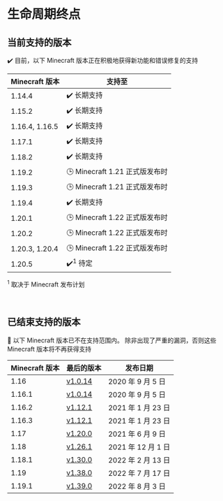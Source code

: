 # 生命周期终点

## 当前支持的版本

✔️ 目前，以下 Minecraft 版本正在积极地获得新功能和错误修复的支持

| Minecraft 版本   | 支持至                      |
|----------------|--------------------------|
| 1.14.4         | ✔️ 长期支持                  |
| 1.15.2         | ✔️ 长期支持                  |
| 1.16.4, 1.16.5 | ✔️ 长期支持                  |
| 1.17.1         | ✔️ 长期支持                  |
| 1.18.2         | ✔️ 长期支持                  |
| 1.19.2         | 🕒 Minecraft 1.21 正式版发布时 |
| 1.19.3         | 🕒 Minecraft 1.21 正式版发布时 |
| 1.19.4         | ✔️ 长期支持                  |
| 1.20.1         | 🕒 Minecraft 1.22 正式版发布时 |
| 1.20.2         | 🕒 Minecraft 1.22 正式版发布时 |
| 1.20.3, 1.20.4 | 🕒 Minecraft 1.22 正式版发布时 |
| 1.20.5         | ✔️<sup>1</sup> 待定        |

<sup>1</sup>  取决于 Minecraft 发布计划

<br/>

## 已结束支持的版本

👻 以下 Minecraft 版本已不在支持范围内。
除非出现了严重的漏洞，否则这些 Minecraft 版本将不再获得支持

| Minecraft 版本 | 最后的版本                                                                                     | 发布日期            |
|--------------|-------------------------------------------------------------------------------------------|-----------------|
| 1.16         | [v1.0.14](https://github.com/TISUnion/Carpet-TIS-Addition/releases/tag/1.0.14%2Bbuild.24) | 2020 年 9 月 5 日  |
| 1.16.1       | [v1.0.14](https://github.com/TISUnion/Carpet-TIS-Addition/releases/tag/1.0.14%2Bbuild.24) | 2020 年 9 月 5 日  |
| 1.16.2       | [v1.12.1](https://github.com/TISUnion/Carpet-TIS-Addition/releases/tag/v1.12.1)           | 2021 年 1 月 23 日 |
| 1.16.3       | [v1.12.1](https://github.com/TISUnion/Carpet-TIS-Addition/releases/tag/v1.12.1)           | 2021 年 1 月 23 日 |
| 1.17         | [v1.20.0](https://github.com/TISUnion/Carpet-TIS-Addition/releases/tag/v1.20.0)           | 2021 年 6 月 9 日  |
| 1.18         | [v1.26.1](https://github.com/TISUnion/Carpet-TIS-Addition/releases/tag/v1.26.0)           | 2021 年 12 月 1 日 |
| 1.18.1       | [v1.30.0](https://github.com/TISUnion/Carpet-TIS-Addition/releases/tag/v1.30.0)           | 2022 年 2 月 13 日 |
| 1.19         | [v1.38.0](https://github.com/TISUnion/Carpet-TIS-Addition/releases/tag/v1.38.0)           | 2022 年 7 月 17 日 |
| 1.19.1       | [v1.39.0](https://github.com/TISUnion/Carpet-TIS-Addition/releases/tag/v1.39.0)           | 2022 年 8 月 3 日  |

<style>{`
:root {
  --ifm-table-cell-padding: 0.5rem;
}
`}</style>
